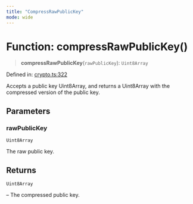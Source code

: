 ```yaml
---
title: "CompressRawPublicKey"
mode: wide
---
```

  
# Function: compressRawPublicKey()

> **compressRawPublicKey**(`rawPublicKey`): `Uint8Array`

Defined in: [crypto.ts:322](https://github.com/tkhq/sdk/blob/94193410cf3571aa019a0b9408107eeb43e39e16/packages/crypto/src/crypto.ts#L322)

Accepts a public key Uint8Array, and returns a Uint8Array with the compressed version of the public key.

## Parameters

### rawPublicKey

`Uint8Array`

The raw public key.

## Returns

`Uint8Array`

– The compressed public key.
